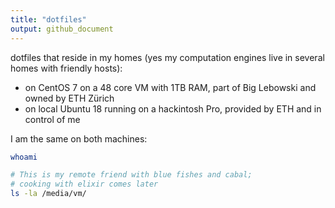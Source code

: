 ```yaml
---
title: "dotfiles"
output: github_document
---
```


dotfiles that reside in my homes (yes my computation engines live in several homes with friendly hosts):

- on CentOS 7 on a 48 core VM with 1TB RAM, part of Big Lebowski and owned by ETH Zürich
- on local Ubuntu 18 running on a hackintosh Pro, provided by ETH and in control of me

I am the same on both machines:

```bash
whoami
```

```bash
# This is my remote friend with blue fishes and cabal;
# cooking with elixir comes later
ls -la /media/vm/
```



